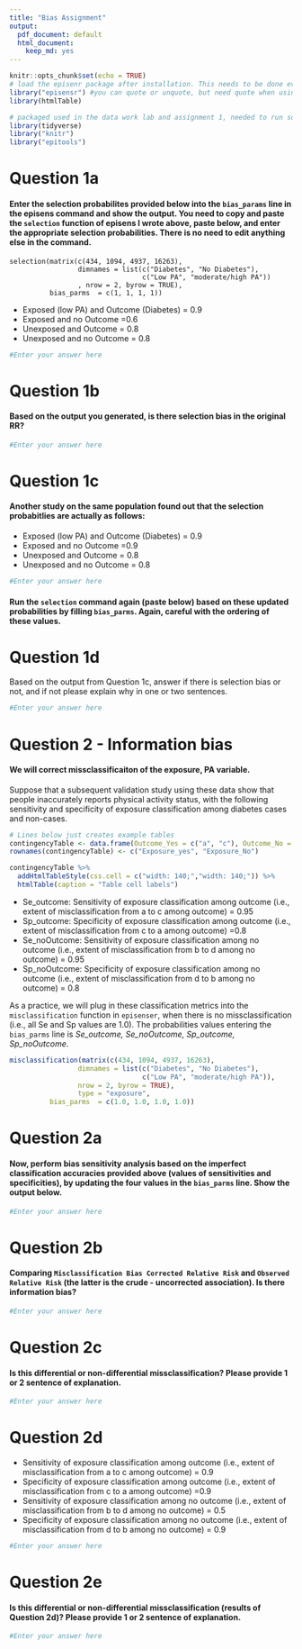 ```yaml
---
title: "Bias Assignment"
output:
  pdf_document: default
  html_document:
    keep_md: yes
---
```


```r
knitr::opts_chunk$set(echo = TRUE)
# load the episenr package after installation. This needs to be done every time you analyse
library("episensr") #you can quote or unquote, but need quote when using install.package, but not when using library, don't ask me why
library(htmlTable)

# packaged used in the data work lab and assignment 1, needed to run some functions in this assignment
library(tidyverse)
library("knitr")
library("epitools")
```

# Question 1a

#### Enter the selection probabilites provided below into the `bias_params` line in the episens command  and show the output. You need to copy and paste the `selection` function of episens I wrote above, paste below, and enter the appropriate selection probabilities. There is no need to edit anything else in the command.  

```{}
selection(matrix(c(434, 1094, 4937, 16263), 
                 dimnames = list(c("Diabetes", "No Diabetes"), 
                                 c("Low PA", "moderate/high PA"))
                 , nrow = 2, byrow = TRUE),
          bias_parms  = c(1, 1, 1, 1))
```

  - Exposed (low PA) and Outcome (Diabetes) = 0.9
  - Exposed and no Outcome =0.6
  - Unexposed and Outcome = 0.8
  - Unexposed and no Outcome = 0.8
  
```r
#Enter your answer here 
```

# Question 1b 

#### Based on the output you generated, is there selection bias in the original RR?
```r
#Enter your answer here 
```

# Question 1c 

#### Another study on the same population found out that the selection probabitlies are actually as follows: 
  - Exposed (low PA) and Outcome (Diabetes) = 0.9
  - Exposed and no Outcome =0.9
  - Unexposed and Outcome = 0.8
  - Unexposed and no Outcome = 0.8
```r
#Enter your answer here 
```

#### Run the `selection` command again (paste below) based on these updated probabilities by filling  `bias_parms`. Again, careful with the ordering of these values. 

# Question 1d

Based on the output from Question 1c, answer if there is selection bias or not, and if not please explain why in one or two sentences.
```r
#Enter your answer here 
```

# Question 2 - Information bias 

#### We will correct missclassificaiton of the exposure, PA variable. 

Suppose that a subsequent validation study using these data show that people inaccurately reports physical activity status, with the following sensitivity and specificity of exposure classification among diabetes cases and non-cases.  

```r
# Lines below just creates example tables 
contingencyTable <- data.frame(Outcome_Yes = c("a", "c"), Outcome_No = c("b", "d"))
rownames(contingencyTable) <- c("Exposure_yes", "Exposure_No")

contingencyTable %>% 
  addHtmlTableStyle(css.cell = c("width: 140;","width: 140;")) %>% 
  htmlTable(caption = "Table cell labels") 

```

  - Se_outcome: Sensitivity of exposure classification among outcome (i.e., extent of misclassification from a to c among outcome)  = 0.95 
  - Sp_outcome: Specificity of exposure classification among outcome (i.e., extent of misclassification from c to a among outcome)   =0.8 
  - Se_noOutcome: Sensitivity of exposure classification among no outcome (i.e., extent of misclassification from b to d among no outcome) = 0.95   
  - Sp_noOutcome: Specificity of exposure classification among no outcome (i.e., extent of misclassification from  d to b among no outcome) = 0.8   
  
  
As a practice, we will plug in these classification metrics into the `misclassification` function in `episenser`, when there is no missclassification (i.e., all Se and Sp values are 1.0). The probabilities values entering the `bias_parms` line is *Se_outcome, Se_noOutcome, Sp_outcome, Sp_noOutcome*.   

```r
misclassification(matrix(c(434, 1094, 4937, 16263), 
                 dimnames = list(c("Diabetes", "No Diabetes"), 
                                 c("Low PA", "moderate/high PA")), 
                 nrow = 2, byrow = TRUE), 
                 type = "exposure",
          bias_parms  = c(1.0, 1.0, 1.0, 1.0))
```

# Question 2a
#### Now, perform bias sensitivity analysis based on the imperfect classification accuracies provided above (values of sensitivities and specificities), by updating the four values in the `bias_parms` line. Show the output below. 
```r
#Enter your answer here 
```


# Question 2b

#### Comparing `Misclassification Bias Corrected Relative Risk` and `Observed Relative Risk` (the latter is the crude - uncorrected association). Is there information bias? 
```r
#Enter your answer here 
```

# Question 2c

#### Is this differential or non-differential missclassification? Please provide 1 or 2 sentence of explanation. 
```r
#Enter your answer here 
```


# Question 2d
  - Sensitivity of exposure classification among outcome (i.e., extent of misclassification from a to c among outcome)  = 0.9
  - Specificity of exposure classification among outcome (i.e., extent of misclassification from c to a among outcome)   =0.9 
  - Sensitivity of exposure classification among no outcome (i.e., extent of misclassification from b to d among no outcome) = 0.5   
  - Specificity of exposure classification among no outcome (i.e., extent of misclassification from  d to b among no outcome) = 0.9   


```r
#Enter your answer here 
```

# Question 2e

#### Is this differential or non-differential missclassification (results of Question 2d)? Please provide 1 or 2 sentence of explanation. 
```r
#Enter your answer here 
```
